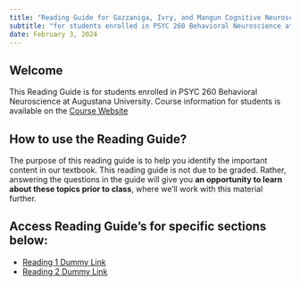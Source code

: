 ```yaml
---
title: "Reading Guide for Gazzaniga, Ivry, and Mangun Cognitive Neuroscience"
subtitle: "for students enrolled in PSYC 260 Behavioral Neuroscience at Augustana University"
date: February 3, 2024
---
```


## Welcome {#welcome}

This Reading Guide is for students enrolled in PSYC 260 Behavioral Neuroscience at Augustana University. Course information for students is available on the [Course Website](https://augie.instructure.com/)

## How to use the Reading Guide?

The purpose of this reading guide is to help you identify the important content in our textbook. This reading guide is not due to be graded. Rather, answering the questions in the guide will give you **an opportunity to learn about these topics prior to class**, where we'll work with this material further.

## Access Reading Guide's for specific sections below:

-   [Reading 1 Dummy Link](https://openscapes.github.io/series)
-   [Reading 2 Dummy Link](https://openscapes.github.io/series)
